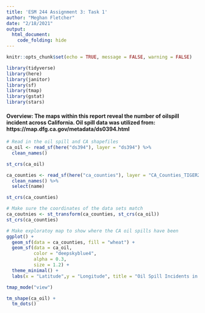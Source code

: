 ```yaml
---
title: 'ESM 244 Assignment 3: Task 1'
author: "Meghan Fletcher"
date: "2/18/2021"
output: 
  html_document:
    code_folding: hide
---
```


```r
knitr::opts_chunk$set(echo = TRUE, message = FALSE, warning = FALSE)

library(tidyverse)
library(here)
library(janitor)
library(sf)
library(tmap)
library(gstat)
library(stars)
```

#### **Overview:** The maps within this report reveal the number of oilspill incident across California. Oil spill data was utilized from: https://map.dfg.ca.gov/metadata/ds0394.html


```r
# Read in the oil spill and CA shapefiles
ca_oil <- read_sf(here("ds394"), layer = "ds394") %>% 
  clean_names()

st_crs(ca_oil)

ca_counties <- read_sf(here("ca_counties"), layer = "CA_Counties_TIGER2016") %>% 
  clean_names() %>% 
  select(name)

st_crs(ca_counties)

# Make sure the coordinates of the data sets match
ca_coutnies <- st_transform(ca_counties, st_crs(ca_oil))
st_crs(ca_counties)
```

```r
# Make exploratoy map to show where the CA oil spills have been
ggplot() +
  geom_sf(data = ca_counties, fill = "wheat") +
  geom_sf(data = ca_oil, 
          color = "deepskyblue4",
          alpha = 0.3,
          size = 1.2) +
  theme_minimal() +
  labs(x = "Latitude",y = "Longitude", title = "Oil Spill Incidents in California")
```

```r
tmap_mode("view")

tm_shape(ca_oil) +
  tm_dots()
```










